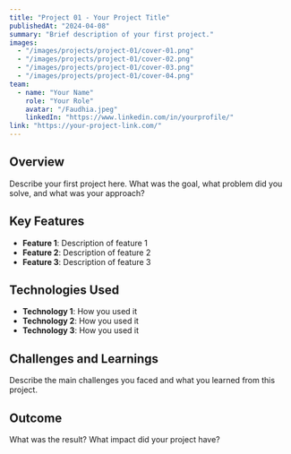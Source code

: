 ```yaml
---
title: "Project 01 - Your Project Title"
publishedAt: "2024-04-08"
summary: "Brief description of your first project."
images:
  - "/images/projects/project-01/cover-01.png"
  - "/images/projects/project-01/cover-02.png"
  - "/images/projects/project-01/cover-03.png"
  - "/images/projects/project-01/cover-04.png"
team:
  - name: "Your Name"
    role: "Your Role"
    avatar: "/Faudhia.jpeg"
    linkedIn: "https://www.linkedin.com/in/yourprofile/"
link: "https://your-project-link.com/"
---
```


## Overview

Describe your first project here. What was the goal, what problem did you solve, and what was your approach?

## Key Features

- **Feature 1**: Description of feature 1
- **Feature 2**: Description of feature 2
- **Feature 3**: Description of feature 3

## Technologies Used

- **Technology 1**: How you used it
- **Technology 2**: How you used it
- **Technology 3**: How you used it

## Challenges and Learnings

Describe the main challenges you faced and what you learned from this project.

## Outcome

What was the result? What impact did your project have?
